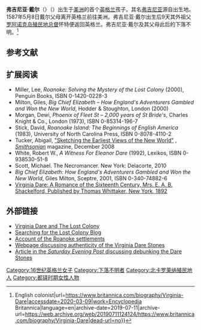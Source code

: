 {{Infobox person
| name        = 弗吉尼亚·戴尔
| image       = Virginia Dare 5c 1937 issue.JPG
| alt         = 300px
| caption     = 弗吉尼亚·戴尔纪念邮票
| birth_date  = {{Birth date|df=yes|1587|8|18}}
| birth_place = 罗阿诺克岛
| death_date  = 
| death_place = 
| ethnicity   =
| other_names = 	
| known_for   = 
| occupation  = 
}}	

'''弗吉尼亚·戴尔'''（{{lang-en|Virginia Dare}}）（{{bd|1587年|8月18日|？|}}）出生于[[美洲|美洲]]的首个[[英格兰|英格兰]]孩子。其名[[弗吉尼亚|弗吉尼亚]]源自出生地。1587年5月8日戴尔父母离开英格兰前往美洲。弗吉尼亚·戴尔出生后9天其外祖父[[罗阿诺克殖民地|罗阿诺克岛]][[殖民地|殖民地]][[总督|总督]]怀特便返回英格兰。弗吉尼亚·戴尔及其父母此后的下落不明。<ref>{{Cite web|title=Virginia Dare {{!}} English colonist|url=https://www.britannica.com/biography/Virginia-Dare|accessdate=2020-03-09|work=Encyclopedia Britannica|language=en|archive-date=2019-07-11|archive-url=https://web.archive.org/web/20190711124124/https://www.britannica.com/biography/Virginia-Dare|dead-url=no}}</ref>

== 参考文献 ==
{{Reflist}}

==扩展阅读==
*Miller, Lee, ''Roanoke: Solving the Mystery of the Lost Colony'' (2000), Penguin Books, ISBN 0-1420-0228-3
*Milton, Giles, ''Big Chief Elizabeth – How England's Adventurers Gambled and Won the New World'', Hodder & Stoughton, London (2000)
*Morgan, Dewi, ''Phoenix of Fleet St – 2,000 years of St Bride's'', Charles Knight & Co., London (1973), ISBN 0-85314-196-7
*Stick, David, ''Roanoake Island: The Beginnings of English America'' (1983), University of North Carolina Press, ISBN 0-8078-4110-2
*Tucker, Abigail, [http://www.smithsonianmag.com/people-places/Brave-New-World.html "Sketching the Earliest Views of the New World"] {{Wayback|url=http://www.smithsonianmag.com/people-places/Brave-New-World.html |date=20130703075024 }}, [[Smithsonian_(magazine)|''Smithsonian'']] magazine, December 2008
*White, Robert W., ''A Witness For Eleanor Dare'' (1992), Lexikos, ISBN 0-938530-51-8
*Scott, Michael. The Necromancer. New York: Delacorte, 2010
*''Big Chief Elizabeth: How England's Adventurers Gambled and Won the New World'', Giles Milton, Sceptre, 2001, ISBN 0-340-74882-6
*[http://books.google.com/books?id=-iHoAAAAMAAJ&printsec=frontcover&dq=%22virginia+dare%22&source=bll&ots=UhvImL8CwL&sig=ajVx9T_KY4Cdj3vLSm1bRBq6f10&hl=en&ei=N7fXS5v4HoqMtAOFg-ivBg&sa=X&oi=book_result&ct=result&resnum=18&ved=0CFMQ6AEwEQ#v=onepage&q&f=false Virginia Dare: A Romance of the Sixteenth Century, Mrs. E. A. B. Shackelford, Published by Thomas Whittaker, New York, 1892]

==外部链接==
{{Commons category|弗吉尼亚·戴尔}}
*[https://web.archive.org/web/20081021035947/http://www.coastalguide.com/packet/lostcolony01.htm Virginia Dare and The Lost Colony]
*[http://the-lost-colony.blogspot.com Searching for the Lost Colony Blog] {{Wayback|url=http://the-lost-colony.blogspot.com/ |date=20200806234139 }} 
*[http://www.publicbookshelf.com/public_html/Our_Country_Vol_1/roanokei_dc.html Account of the Roanoke settlements] {{Wayback|url=http://www.publicbookshelf.com/public_html/Our_Country_Vol_1/roanokei_dc.html |date=20220407151406 }}
*[http://www.angelfire.com/ego/iammagi/DARE_INDEX.htm Webpage discussing authenticity of the Virginia Dare Stones] {{Wayback|url=http://www.angelfire.com/ego/iammagi/DARE_INDEX.htm |date=20200923080456 }}
*[http://www.angelfire.com/ego/iammagi/dare_writ_on_rocke.htm Article in the ''Saturday Evening Post'' discussing debunking the Dare Stones] {{Wayback|url=http://www.angelfire.com/ego/iammagi/dare_writ_on_rocke.htm |date=20211203001041 }}

{{Authority control}}
[[Category:16世纪英格兰女子|Category:16世纪英格兰女子]]
[[Category:下落不明者|Category:下落不明者]]
[[Category:北卡罗莱纳殖民地人|Category:北卡罗莱纳殖民地人]]
[[Category:都铎时期女性人物|Category:都铎时期女性人物]]